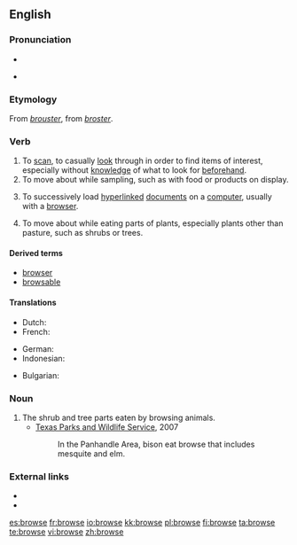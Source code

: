 ==English==

===Pronunciation===
* {{audio|en-us-browse.ogg|Audio (US)}}

* {{rhymes|aʊz}}

===Etymology===
From {{etyl|frm}} ''[[brouster]]'', from {{etyl|fro}} ''[[broster]]''.

===Verb===
{{en-verb|brows|ing}}

# To [[scan]], to casually [[look]] through in order to find items of interest, especially without [[knowledge]] of what to look for [[beforehand]].
# To move about while sampling, such as with food or products on display.
# {{computing}} To successively load [[hyperlinked]] [[document]]s on a [[computer]], usually with a [[browser]].
# {{context|of an animal}} To move about while eating parts of plants, especially plants other than pasture, such as shrubs or trees.

====Derived terms====
* [[browser]]
* [[browsable]]

====Translations====
{{trans-top|to scan, to casually look through}}
* Dutch: {{t-|nl|doorbladeren}}
* French: {{t+|fr|feuilleter}}
{{trans-mid}}
* German: {{t-|de|durchsuchen}}
* Indonesian: {{t+|id|lihat|alt=melihat-lihat|xs=Indonesian}}
{{trans-bottom}}

{{trans-top|(of an animal) To move about while eating parts of plants}}


* Bulgarian: {{t+|bg|паса|sc=Cyrl}}
{{trans-mid}}
{{trans-bottom}}

===Noun===
{{en-noun|-}}

# The shrub and tree parts eaten by browsing animals.
#* [http://www.tpwd.state.tx.us/learning/resources/activities/bison/bisonfood1.phtml Texas Parks and Wildlife Service], 2007
#*: In the Panhandle Area, bison eat browse that includes mesquite and elm.

===External links===
* {{R:Webster 1913}}
* {{R:Century 1911}}

[[es:browse]]
[[fr:browse]]
[[io:browse]]
[[kk:browse]]
[[pl:browse]]
[[fi:browse]]
[[ta:browse]]
[[te:browse]]
[[vi:browse]]
[[zh:browse]]